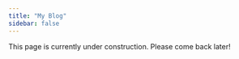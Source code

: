 ```yaml
---
title: "My Blog"
sidebar: false 
---
```


This page is currently under construction. Please come back later!
